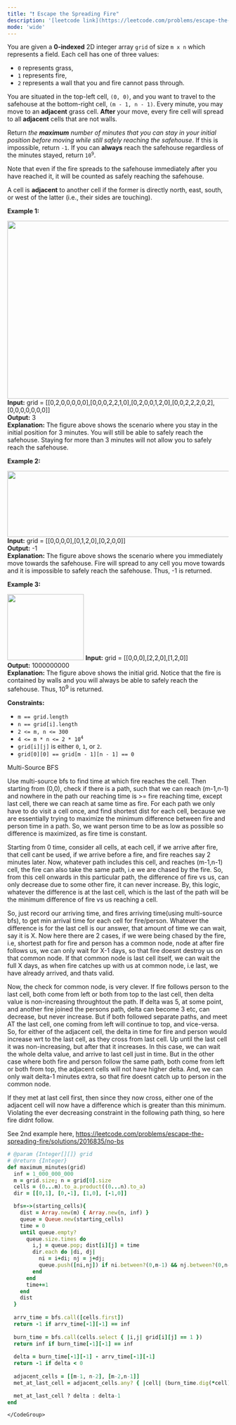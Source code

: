 ```yaml
---
title: "❗️ Escape the Spreading Fire"
description: '[leetcode link](https://leetcode.com/problems/escape-the-spreading-fire/description/)'
mode: 'wide'
---
```

<Tabs>
  <Tab title="Question" icon="circle-question" iconType="regular">
    <Card>
      <p>You are given a <strong>0-indexed</strong> 2D integer array <code>grid</code> of size <code>m x n</code> which represents a field. Each cell has one of three values:</p>  <ul>  <li><code>0</code> represents grass,</li>  <li><code>1</code> represents fire,</li>  <li><code>2</code> represents a wall that you and fire cannot pass through.</li> </ul>  <p>You are situated in the top-left cell, <code>(0, 0)</code>, and you want to travel to the safehouse at the bottom-right cell, <code>(m - 1, n - 1)</code>. Every minute, you may move to an <strong>adjacent</strong> grass cell. <strong>After</strong> your move, every fire cell will spread to all <strong>adjacent</strong> cells that are not walls.</p>  <p>Return <em>the <strong>maximum</strong> number of minutes that you can stay in your initial position before moving while still safely reaching the safehouse</em>. If this is impossible, return <code>-1</code>. If you can <strong>always</strong> reach the safehouse regardless of the minutes stayed, return <code>10<sup>9</sup></code>.</p>  <p>Note that even if the fire spreads to the safehouse immediately after you have reached it, it will be counted as safely reaching the safehouse.</p>  <p>A cell is <strong>adjacent</strong> to another cell if the former is directly north, east, south, or west of the latter (i.e., their sides are touching).</p>   <p><strong class="example">Example 1:</strong></p> <img alt="" src="https://assets.leetcode.com/uploads/2022/03/10/ex1new.jpg" style="width: 650px; height: 404px;" />  <strong>Input:</strong> grid = [[0,2,0,0,0,0,0],[0,0,0,2,2,1,0],[0,2,0,0,1,2,0],[0,0,2,2,2,0,2],[0,0,0,0,0,0,0]] <br/> <strong>Output:</strong> 3 <br/> <strong>Explanation:</strong> The figure above shows the scenario where you stay in the initial position for 3 minutes. You will still be able to safely reach the safehouse. Staying for more than 3 minutes will not allow you to safely reach the safehouse.  <p><strong class="example">Example 2:</strong></p> <img alt="" src="https://assets.leetcode.com/uploads/2022/03/10/ex2new2.jpg" style="width: 515px; height: 150px;" />  <strong>Input:</strong> grid = [[0,0,0,0],[0,1,2,0],[0,2,0,0]] <br/> <strong>Output:</strong> -1 <br/> <strong>Explanation:</strong> The figure above shows the scenario where you immediately move towards the safehouse. Fire will spread to any cell you move towards and it is impossible to safely reach the safehouse. Thus, -1 is returned.   <p><strong class="example">Example 3:</strong></p> <img alt="" src="https://assets.leetcode.com/uploads/2022/03/10/ex3new.jpg" style="width: 174px; height: 150px;" />  <strong>Input:</strong> grid = [[0,0,0],[2,2,0],[1,2,0]] <br/> <strong>Output:</strong> 1000000000 <br/> <strong>Explanation:</strong> The figure above shows the initial grid. Notice that the fire is contained by walls and you will always be able to safely reach the safehouse. Thus, 10<sup>9</sup> is returned.    <p><strong>Constraints:</strong></p>  <ul>  <li><code>m == grid.length</code></li>  <li><code>n == grid[i].length</code></li>  <li><code>2 &lt;= m, n &lt;= 300</code></li>  <li><code>4 &lt;= m * n &lt;= 2 * 10<sup>4</sup></code></li>  <li><code>grid[i][j]</code> is either <code>0</code>, <code>1</code>, or <code>2</code>.</li>  <li><code>grid[0][0] == grid[m - 1][n - 1] == 0</code></li> </ul> 
    </Card>
  </Tab>
  <Tab title="Solution" icon="lightbulb" iconType="regular" >
    <Card>
      Multi-Source BFS

Use multi-source bfs to find time at which fire reaches the cell. Then starting from (0,0), check if there is a path, such that we can reach (m-1,n-1) and nowhere in the path our reaching time is &gt;= fire reaching time, except last cell, there we can reach at same time as fire. For each path we only have to do visit a cell once, and find shortest dist for each cell, because we are essentially trying to maximize the minimum difference between fire and person time in a path. So, we want person time to be as low as possible so difference is maximized, as fire time is constant.

Starting from 0 time, consider all cells, at each cell, if we arrive after fire, that cell cant be used, if we arrive before a fire, and fire reaches say 2 minutes later. Now, whatever path includes this cell, and reaches (m-1,n-1) cell, the fire can also take the same path, i.e we are chased by the fire. So, from this cell onwards in this particular path, the difference of fire vs us, can only decrease due to some other fire, it can never increase. By, this logic, whatever the difference is at the last cell, which is the last of the path will be the minimum difference of fire vs us reaching a cell.

So, just record our arriving time, and fires arriving time(using multi-source bfs), to get min arrival time for each cell for fire/person. Whatever the difference is for the last cell is our answer, that amount of time we can wait, say it is X. Now here there are 2 cases, if we were being chased by the fire, i.e, shortest path for fire and person has a common node, node at after fire follows us, we can only wait for X-1 days, so that fire doesnt destroy us on that common node. If that common node is last cell itself, we can wait the full X days, as when fire catches up with us at common node, i.e last, we have already arrived, and thats valid.

Now, the check for common node, is very clever. If fire follows person to the last cell, both come from left or both from top to the last cell, then delta value is non-increasing throughtout the path. If delta was 5, at some point, and another fire joined the persons path, delta can become 3 etc, can decrease, but never increase. But if both followed separate paths, and meet AT the last cell, one coming from left will continue to top, and vice-versa. So, for either of the adjacent cell, the delta in time for fire and person would increase wrt to the last cell, as they cross from last cell. Up until the last cell it was non-increasing, but after that it increases. In this case, we can wait the whole delta value, and arrive to last cell just in time. But in the other case where both fire and person follow the same path, both come from left or both from top, the adjacent cells will not have higher delta. And, we can only wait delta-1 minutes extra, so that fire doesnt catch up to person in the common node.

If they met at last cell first, then since they now cross, either one of the adjacent cell will now have a difference which is greater than this minimum. Violating the ever decreasing constraint in the following path thing, so here fire didnt follow.

See 2nd example here, https://leetcode.com/problems/escape-the-spreading-fire/solutions/2016835/no-bs
</Card>
  <Expandable title="code">
    <CodeGroup dropdown>
```ruby title="Escape the Spreading Fire" lines
# @param {Integer[][]} grid
# @return {Integer}
def maximum_minutes(grid)
  inf = 1_000_000_000
  m = grid.size; n = grid[0].size
  cells = (0...m).to_a.product((0...n).to_a)
  dir = [[0,1], [0,-1], [1,0], [-1,0]]

  bfs=->(starting_cells){
    dist = Array.new(m) { Array.new(n, inf) }
    queue = Queue.new(starting_cells)
    time = 0
    until queue.empty?
      queue.size.times do
        i,j = queue.pop; dist[i][j] = time
        dir.each do |di, dj|
          ni = i+di; nj = j+dj;
          queue.push([ni,nj]) if ni.between?(0,m-1) && nj.between?(0,n-1) && (dist[ni][nj] == inf) && grid[ni][nj]==0
        end
      end
      time+=1
    end
    dist
  }
  
  arrv_time = bfs.call([cells.first])
  return -1 if arrv_time[-1][-1] == inf
  
  burn_time = bfs.call(cells.select { |i,j| grid[i][j] == 1 })
  return inf if burn_time[-1][-1] == inf
  
  delta = burn_time[-1][-1] - arrv_time[-1][-1]
  return -1 if delta < 0
  
  adjacent_cells = [[m-1, n-2], [m-2,n-1]]
  met_at_last_cell = adjacent_cells.any? { |cell| (burn_time.dig(*cell) - arrv_time.dig(*cell)).abs > delta }

  met_at_last_cell ? delta : delta-1
end
```
    </CodeGroup>
  </Expandable>
  </Tab>
</Tabs>